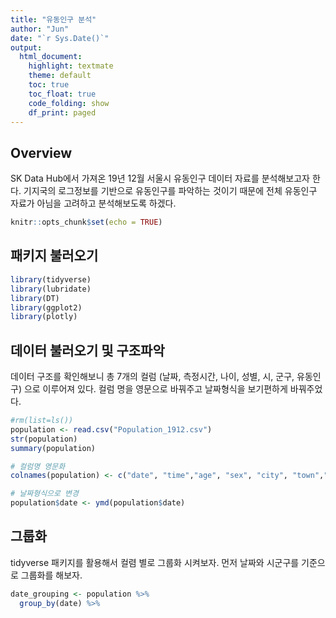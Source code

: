 ```yaml
---
title: "유동인구 분석"
author: "Jun"
date: "`r Sys.Date()`"
output: 
  html_document:
    highlight: textmate
    theme: default
    toc: true
    toc_float: true
    code_folding: show
    df_print: paged
---
```


## Overview

SK Data Hub에서 가져온 19년 12월 서울시 유동인구 데이터 자료를 분석해보고자 한다. 기지국의 로그정보를 기반으로 유동인구를 파악하는 것이기 때문에 전체 유동인구 자료가 아님을 고려하고 분석해보도록 하겠다. 

```r
knitr::opts_chunk$set(echo = TRUE)
```

## 패키지 불러오기

```r
library(tidyverse)
library(lubridate)
library(DT)
library(ggplot2)
library(plotly)
```

## 데이터 불러오기 및 구조파악
데이터 구조를 확인해보니 총 7개의 컬럼 (날짜, 측정시간, 나이, 성별, 시, 군구, 유동인구) 으로 이루어져 있다. 컬럼 명을 영문으로 바꿔주고 날짜형식을 보기편하게 바꿔주었다.

```r
#rm(list=ls())
population <- read.csv("Population_1912.csv")
str(population)
summary(population)

# 컬럼명 영문화
colnames(population) <- c("date", "time","age", "sex", "city", "town","population")

# 날짜형식으로 변경
population$date <- ymd(population$date)

```



## 그룹화
tidyverse 패키지를 활용해서 컬렴 별로 그룹화 시켜보자. 먼저 날짜와 시군구를 기준으로 그룹화를 해보자.
```r

date_grouping <- population %>% 
  group_by(date) %>% 

```

## 
